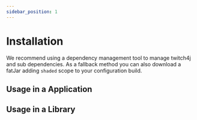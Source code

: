 ```yaml
---
sidebar_position: 1
---
```



# Installation

We recommend using a dependency management tool to manage twitch4j and sub dependencies. As a fallback method you can also download a fatJar adding `shaded` scope to your configuration build.

## Usage in a Application

<JavaDependency group="com.github.twitch4j" name="twitch4j" version="1.11.0" scope="implementation" />

## Usage in a Library

<JavaDependency group="com.github.twitch4j" name="twitch4j" version="1.11.0" scope="api" />
